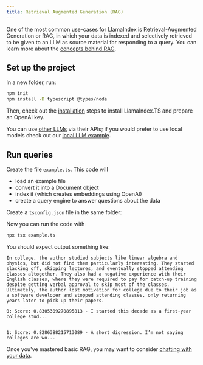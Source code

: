 ```yaml
---
title: Retrieval Augmented Generation (RAG) 
---
```



One of the most common use-cases for LlamaIndex is Retrieval-Augmented Generation or RAG, in which your data is indexed and selectively retrieved to be given to an LLM as source material for responding to a query. You can learn more about the [concepts behind RAG](./rag/concepts).

## Set up the project

In a new folder, run:

```bash npm2yarn
npm init
npm install -D typescript @types/node
```

Then, check out the [installation](../setup) steps to install LlamaIndex.TS and prepare an OpenAI key.

You can use [other LLMs](/docs/llamaindex/modules/llms) via their APIs; if you would prefer to use local models check out our [local LLM example](./local_llm).

## Run queries

Create the file `example.ts`. This code will

- load an example file
- convert it into a Document object
- index it (which creates embeddings using OpenAI)
- create a query engine to answer questions about the data

<DynamicCodeBlock lang="ts" code={CodeSource} />

Create a `tsconfig.json` file in the same folder:

<DynamicCodeBlock lang="json" code={TSConfigSource} />

Now you can run the code with

```bash
npx tsx example.ts
```

You should expect output something like:

```
In college, the author studied subjects like linear algebra and physics, but did not find them particularly interesting. They started slacking off, skipping lectures, and eventually stopped attending classes altogether. They also had a negative experience with their English classes, where they were required to pay for catch-up training despite getting verbal approval to skip most of the classes. Ultimately, the author lost motivation for college due to their job as a software developer and stopped attending classes, only returning years later to pick up their papers.

0: Score: 0.8305309270895813 - I started this decade as a first-year college stud...


1: Score: 0.8286388215713089 - A short digression. I’m not saying colleges are wo...
```

Once you've mastered basic RAG, you may want to consider [chatting with your data](chatbot).
